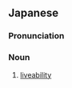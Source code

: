 ==Japanese==
{{ja-kanjitab|きょ|じゅう|せい|yomi=on}}

===Pronunciation===
{{ja-pron|きょじゅうせい|y=on}}

===Noun===
{{ja-noun|きょじゅうせい}}

# [[liveability]]